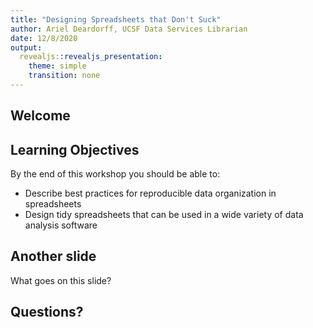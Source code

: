 ```yaml
---
title: "Designing Spreadsheets that Don't Suck"
author: Ariel Deardorff, UCSF Data Services Librarian
date: 12/8/2020
output: 
  revealjs::revealjs_presentation:
    theme: simple
    transition: none
---
```


## Welcome

## Learning Objectives 

By the end of this workshop you should be able to:

* Describe best practices for reproducible data organization in spreadsheets
* Design tidy spreadsheets that can be used in a wide variety of data analysis software

## Another slide

What goes on this slide?

## Questions?

